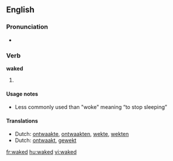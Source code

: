 ==English==

===Pronunciation===
* {{IPA|/'weɪkt/}}

===Verb===
'''waked'''

# {{past of|[[wake]]}}

====Usage notes====
* Less commonly used than "woke" meaning “to stop sleeping”

====Translations====
* Dutch: [[ontwaakte]], [[ontwaakten]], [[wekte]], [[wekten]]
* Dutch: [[ontwaakt]], [[gewekt]]

[[fr:waked]]
[[hu:waked]]
[[vi:waked]]